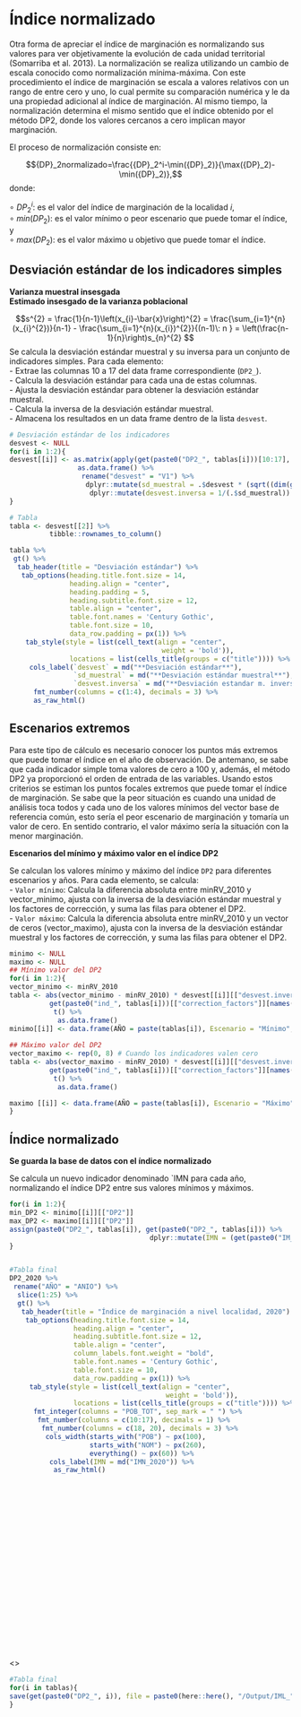 # Índice normalizado  {.unlisted .unnumbered}

Otra forma de apreciar el índice de marginación es normalizando sus valores para ver objetivamente la evolución de cada unidad territorial (Somarriba et al. 2013). La normalización se realiza utilizando un cambio de escala conocido como normalización mínima-máxima. Con este procedimiento el índice de marginación se escala a valores relativos con un rango de entre cero y uno, lo cual permite su comparación numérica y le da una propiedad adicional al índice de marginación. Al mismo tiempo, la normalización determina el mismo sentido que el índice obtenido por el método DP2, donde los valores cercanos a cero implican mayor marginación.  

El proceso de normalización consiste en:

$${DP}_2normalizado=\frac{{DP}_2^i-\min({DP}_2)}{\max({DP}_2)-\min({DP}_2)},$$
donde:

$\circ \: {DP}_{2}^{i}$: es el valor del índice de marginación de la localidad $i$,   
$\circ \: min ({DP}_{2})$: es el valor mínimo o peor escenario que puede tomar el índice, y   
$\circ \: max ({DP}_{2})$: es el valor máximo u objetivo que puede tomar el índice.  


## Desviación estándar de los indicadores simples  {-}

**Varianza muestral insesgada**    
**Estimado insesgado de la varianza poblacional**      

$$s^{2} = \frac{1}{n-1}\left(x_{i}-\bar{x}\right)^{2} = \frac{\sum_{i=1}^{n}(x_{i}^{2})}{n-1} - \frac{\sum_{i=1}^{n}(x_{i})^{2}}{(n-1)\: n } = \left(\frac{n-1}{n}\right)s_{n}^{2} $$
Se calcula la desviación estándar muestral y su inversa para un conjunto de indicadores simples. Para cada elemento:   
- Extrae las columnas 10 a 17 del data frame correspondiente (`DP2_`).  
- Calcula la desviación estándar para cada una de estas columnas.  
- Ajusta la desviación estándar para obtener la desviación estándar muestral.  
- Calcula la inversa de la desviación estándar muestral.  
- Almacena los resultados en un data frame dentro de la lista `desvest`.     

```r
# Desviación estándar de los indicadores
desvest <- NULL
for(i in 1:2){
desvest[[i]] <- as.matrix(apply(get(paste0("DP2_", tablas[i]))[10:17], MARGIN = 2, sd)) %>%
                 as.data.frame() %>%
                  rename("desvest" = "V1") %>%
                   dplyr::mutate(sd_muestral = .$desvest * (sqrt((dim(get(paste0("DP2_", tablas[i]))[10:17])[1] - 1)/dim(get(paste0("DP2_", tablas[i]))[10:17])[1]))) %>%
                    dplyr::mutate(desvest.inversa = 1/(.$sd_muestral))
}
```


```r
# Tabla
tabla <- desvest[[2]] %>%
          tibble::rownames_to_column()

tabla %>%
 gt() %>%
  tab_header(title = "Desviación estándar") %>% 
   tab_options(heading.title.font.size = 14, 
               heading.align = "center",
               heading.padding = 5,
               heading.subtitle.font.size = 12,
               table.align = "center",
               table.font.names = 'Century Gothic',
               table.font.size = 10,
               data_row.padding = px(1)) %>%
    tab_style(style = list(cell_text(align = "center",
                                      weight = 'bold')),
               locations = list(cells_title(groups = c("title")))) %>%
     cols_label(`desvest` = md("**Desviación estándar**"), 
                `sd_muestral` = md("**Desviación estándar muestral**"),
                `desvest.inversa` = md("**Desviación estandar m. inversa**")) %>%
      fmt_number(columns = c(1:4), decimals = 3) %>%
      as_raw_html()
```

## Escenarios extremos {-}

Para este tipo de cálculo es necesario conocer los puntos más extremos que puede tomar el índice en el año de observación. De antemano, se sabe que cada indicador simple toma valores de cero a 100 y, además, el método DP2 ya proporcionó el orden de entrada de las variables. Usando estos criterios se estiman los puntos focales extremos que puede tomar el índice de marginación. Se sabe que la peor situación es cuando una unidad de análisis toca todos y cada uno de los valores mínimos del vector base de referencia común, esto sería el peor escenario de marginación y tomaría un valor de cero. En sentido contrario, el valor máximo sería la situación con la menor marginación.   

**Escenarios del mínimo y máximo valor en el índice DP2**  

Se calculan los valores mínimo y máximo del índice `DP2` para diferentes escenarios y años. Para cada elemento, se calcula:   
- `Valor mínimo`: Calcula la diferencia absoluta entre minRV_2010 y vector_minimo, ajusta con la inversa de la desviación estándar muestral y los factores de corrección, y suma las filas para obtener el DP2.   
- `Valor máximo`: Calcula la diferencia absoluta entre minRV_2010 y un vector de ceros (vector_maximo), ajusta con la inversa de la desviación estándar muestral y los factores de corrección, y suma las filas para obtener el DP2.    

```r
minimo <- NULL
maximo <- NULL
## Mínimo valor del DP2
for(i in 1:2){
vector_minimo <- minRV_2010  
tabla <- abs(vector_minimo - minRV_2010) * desvest[[i]][["desvest.inversa"]] *
          get(paste0("ind_", tablas[i]))[["correction_factors"]][names(DP2_2020[10:17])] %>%
           t() %>%
            as.data.frame() 
minimo[[i]] <- data.frame(AÑO = paste(tablas[i]), Escenario = "Mínimo", tabla, DP2 = rowSums(tabla))
  
## Máximo valor del DP2   
vector_maximo <- rep(0, 8) # Cuando los indicadores valen cero 
tabla <- abs(vector_maximo - minRV_2010) * desvest[[i]][["desvest.inversa"]] *
          get(paste0("ind_", tablas[i]))[["correction_factors"]][names(DP2_2020[10:17])] %>%
           t() %>%
            as.data.frame() 

maximo [[i]] <- data.frame(AÑO = paste(tablas[i]), Escenario = "Máximo", tabla, DP2 = rowSums(tabla))
}
```


## Índice normalizado {-}

**Se guarda la base de datos con el índice normalizado**  

Se calcula un nuevo indicador denominado `IMN para cada año, normalizando el índice DP2 entre sus valores mínimos y máximos. 

```r
for(i in 1:2){
min_DP2 <- minimo[[i]][["DP2"]]
max_DP2 <- maximo[[i]][["DP2"]]
assign(paste0("DP2_", tablas[i]), get(paste0("DP2_", tablas[i])) %>%
                                   dplyr::mutate(IMN = (get(paste0("IM_", tablas[i])) - min_DP2)/(max_DP2 -  min_DP2)))
}
```


::: {style="height:700px;overflow:auto;"}
```r
#Tabla final
DP2_2020 %>% 
 rename("AÑO" = "ANIO") %>%
  slice(1:25) %>%
  gt() %>%
   tab_header(title = "Índice de marginación a nivel localidad, 2020") %>%
    tab_options(heading.title.font.size = 14, 
                heading.align = "center",
                heading.subtitle.font.size = 12,
                table.align = "center",
                column_labels.font.weight = "bold",
                table.font.names = 'Century Gothic',
                table.font.size = 10,
                data_row.padding = px(1)) %>%
     tab_style(style = list(cell_text(align = "center",
                                       weight = 'bold')),
                locations = list(cells_title(groups = c("title")))) %>%
      fmt_integer(columns = "POB_TOT", sep_mark = " ") %>%
       fmt_number(columns = c(10:17), decimals = 1) %>%
        fmt_number(columns = c(18, 20), decimals = 3) %>%
         cols_width(starts_with("POB") ~ px(100), 
                    starts_with("NOM") ~ px(260), 
                    everything() ~ px(60)) %>%
          cols_label(IMN = md("IMN_2020")) %>%
           as_raw_html()
```
:::

 
 
 <\br>
```r
#Tabla final
for(i in tablas){
save(get(paste0("DP2_", i)), file = paste0(here::here(), "/Output/IML_", i, ".RData"))
}
```

